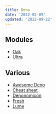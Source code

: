 ```yaml
---
title: Deno
date: '2022-02-09'
updated: '2022-09-22'
---
```


## Modules

-   [Oak](https://github.com/oakserver/oak)
-   [Ultra](https://github.com/exhibitionist-digital/ultra)

## Various

-   [Awesome Deno](https://github.com/denolib/awesome-deno)
-   [Cheat sheet](https://oscarotero.com/deno/)
-   [Denonomicon](https://denonomicon.deno.dev/)
-   [Fresh](https://fresh.deno.dev/)
-   [Lume](https://lume.land/)

